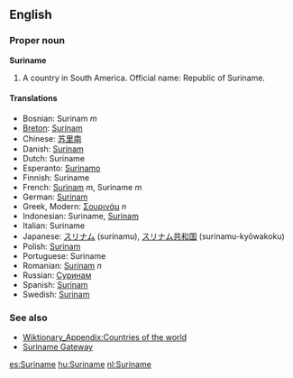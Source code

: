 ==English==
===Proper noun===
'''Suriname'''

#A country in South America. Official name: Republic of Suriname.

====Translations====
*Bosnian: Surinam ''m''
*[[Breton]]: [[Surinam]]
*Chinese: [[苏里南]]
*Danish: [[Surinam]]
*Dutch: Suriname
*Esperanto: [[Surinamo]]
*Finnish: Suriname
*French: [[Surinam]] ''m'', Suriname ''m''
*German: [[Surinam]]
*Greek, Modern: [[Σουρινάμ]] ''n'' 
*Indonesian: Suriname, [[Surinam]]
*Italian: Suriname
*Japanese: [[スリナム]] (surinamu), [[スリナム]][[共和国]] (surinamu-kyōwakoku)
*Polish: [[Surinam]]
*Portuguese: Suriname
*Romanian: [[Surinam]] ''n''
*Russian: [[Суринам]]
*Spanish: [[Surinam]]
*Swedish: [[Surinam]]

===See also===
*[[Wiktionary_Appendix:Countries of the world]]
*[http://www.srgate.com Suriname Gateway]

[[es:Suriname]]
[[hu:Suriname]]
[[nl:Suriname]]